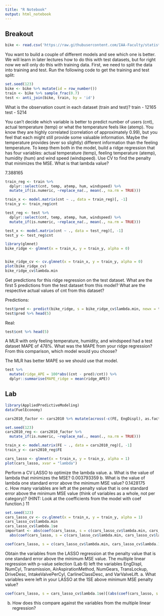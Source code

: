 ```yaml
---
title: "R Notebook"
output: html_notebook
---
```


## Breakout
```r
bike <- read.csv('https://raw.githubusercontent.com/IAA-Faculty/statistical_foundations/master/bike.csv')
```

You want to build a couple of different models and see which one is better. We will learn in later lectures how to do this with test datasets, but for right now we will only do this with training data. First, we need to split the data into training and test. Run the following code to get the training and test split:

```r
set.seed(123) 
bike <- bike %>% mutate(id = row_number()) 
train <- bike %>% sample_frac(0.7) 
test <- anti_join(bike, train, by = 'id')
```
What is the observation count in each dataset (train and test)?
train - 12165
test - 5214

You can’t decide which variable is better to predict number of users (cnt), actual temperature (temp) or what the temperature feels like (atemp). You know they are highly correlated (correlation of approximately 0.99), but you feel that each might still provide some valuable information. Maybe the temperature provides (ever so slightly) different information than the feeling temperature. To keep them both in the model, build a ridge regression that has four variables: actual temperature (temp), feeling temperature (atemp), humidity (hum) and wind speed (windspeed). Use CV to find the penalty that minimizes the MSE. What is that lambda value?

7.388165

```r
train_reg <- train %>% 
  dplyr::select(cnt, temp, atemp, hum, windspeed) %>% 
  mutate_if(is.numeric, ~replace_na(., mean(., na.rm = TRUE))) 

train_x <- model.matrix(cnt ~ ., data = train_reg)[, -1] 
train_y <- train_reg$cnt
```

```r
test_reg <- test %>% 
  dplyr::select(cnt, temp, atemp, hum, windspeed) %>% 
  mutate_if(is.numeric, ~replace_na(., mean(., na.rm = TRUE))) 

test_x <- model.matrix(cnt ~ ., data = test_reg)[, -1] 
test_y <- test_reg$cnt
```

```r
library(glmnet) 
bike_ridge <- glmnet(x = train_x, y = train_y, alpha = 0) 


bike_ridge_cv <- cv.glmnet(x = train_x, y = train_y, alpha = 0) 
plot(bike_ridge_cv)
bike_ridge_cv$lambda.min
```
Get predictions for this ridge regression on the test dataset. What are the first 5 predictions from the test dataset from this model? What are the respective actual values of cnt from this dataset?

Predictions:
```r
test$pred <- predict(bike_ridge, s = bike_ridge_cv$lambda.min, newx = test_x)
test$pred %>% head(5)
```
Real:
```r
test$cnt %>% head(5)
```

A MLR with only feeling temperature, humidity, and windspeed had a test dataset MAPE of 478%. What was the MAPE from your ridge regression? From this comparison, which model would you choose?

The MLR has better MAPE so we should use that model.

```r
test %>% 
  mutate(ridge_APE = 100*abs((cnt - pred)/cnt)) %>% 
  dplyr::summarise(MAPE_ridge = mean(ridge_APE))
```


## Lab



```r
library(AppliedPredictiveModeling) 
data(FuelEconomy)
```

```r
cars2010_factor <- cars2010 %>% mutate(across(-c(FE, EngDispl), as.factor))
```

```r
set.seed(123)
cars2010_reg <- cars2010_factor %>% 
  mutate_if(is.numeric, ~replace_na(., mean(., na.rm = TRUE))) 

train_x <- model.matrix(FE ~ ., data = cars2010_reg)[, -1] 
train_y <- cars2010_reg$FE
```

```r
cars_lasso <- glmnet(x = train_x, y = train_y, alpha = 1) 
plot(cars_lasso, xvar = "lambda")
```
Perform a CV LASSO to optimize the lambda value. 
a. What is the value of lambda that minimizes the MSE? 
0.003793359
b. What is the value of lambda one standard error above the minimum MSE value?
0.1428175
c. How many variables are left at the penalty value that is one standard error above the minimum MSE value (think of variables as a whole, not per category)? (HINT: Look at the coefficients from the model with coef function.)
11

```r
set.seed(123)
cars_lasso_cv <- cv.glmnet(x = train_x, y = train_y, alpha = 1) 
cars_lasso_cv$lambda.min
cars_lasso_cv$lambda.1se
important <- abs(coef(cars_lasso, s = c(cars_lasso_cv$lambda.min, cars_lasso_cv$lambda.1se))[,1]) > 0 &
  abs(coef(cars_lasso, s = c(cars_lasso_cv$lambda.min, cars_lasso_cv$lambda.1se))[,2]) > 0

coef(cars_lasso, s = c(cars_lasso_cv$lambda.min, cars_lasso_cv$lambda.1se))[important,1]

```
Obtain the variables from the LASSO regression at the penalty value that is one standard error above the minimum MSE value. The multiple linear regression with p-value selection (Lab 6) left the variables EngDispl, NumCyl, Transmission, AirAspirationMethod, NumGears, TransLockup, DriveDesc, IntakeValvePerCyl, CarlineClassDesc, and VarValveLift. 
a. What variables were left in your LASSO at the 1SE above minimum MSE penalty value? 
```r
coef(cars_lasso, s = cars_lasso_cv$lambda.1se)[(abs(coef(cars_lasso, s = cars_lasso_cv$lambda.1se)[,1]) > 0), 1]
```
b. How does this compare against the variables from the multiple linear regression?








